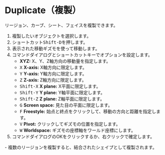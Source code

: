 
# Duplicate（複製）

<Reference shortcut="Shift-D" command="Duplicate" button="コマンドバー左" />

リージョン、カーブ、シート、フェイスを複製できます。

1. 複製したいオブジェクトを選択します。
2. ショートカット<kbd>Shift-D</kbd>を押します。
3. 表示された移動ギズモを使って移動します。
4. コマンドダイアログとショートカットキーでオプションを設定します。
   - **XYZ:** X、Y、Z軸方向の移動量を指定します。
   - <kbd>X</kbd> **X-axis:** X軸方向に限定します。
   - <kbd>Y</kbd> **Y-axis:** Y軸方向に限定します。
   - <kbd>Z</kbd> **Z-axis:** Z軸方向に限定します。
   - <kbd>Shift-X</kbd> **X plane:** X平面に限定します。
   - <kbd>Shift-Y</kbd> **Y plane:** Y軸平面に限定します。
   - <kbd>Shift-Z</kbd> **Z plane:** Z軸平面に限定します。
   - <kbd>G</kbd> **Screen space:** 見た目の平面に限定します。
   - <kbd>F</kbd> **Freestyle:** 始点と終点をクリックして、移動の方向と距離を指定します。
   - <kbd>V</kbd> **Pivot:** クリックしてギズモの位置を指定します。
   - <kbd>W</kbd> **Worldspace:** ギズモの座標軸をワールド座標にします。
5. コマンドダイアログのOKをクリックするか、右クリックで確定します。

<Callout type="info">
   - 複数のリージョンを複製すると、結合されたシェイプとして複製されます。
</Callout>


 



